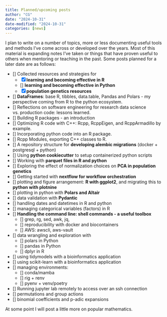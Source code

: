 ```yaml
---
title: Planned/upcoming posts
author: "CG"
date: "2024-10-31"
date-modified: "2024-10-31"
categories: [news]
---
```


I plan to write on a number of topics, more or less documenting useful tools and methods I've come across or developed over the years.  Most of this material is expanding notes I've taken or things that have proven useful to others when mentoring or teaching in the past. Some posts planned for a later date are as follows:

- [] Collected resources and strategies for
    - [x] **learning and becoming effective in R**
    - [] **learning and becoming effective in Python**
    - [x] **population genetics resources**
- [] **DataFrames**: base R, tibbles, data.table, Pandas and Polars - my perspective coming from R to the python ecosystem.
- [] Reflections on software engineering for research data science vs. production code: lessons learned.
- [] Building R packages - an introduction
- [] Optimizing R code with C++: Rcpp, RcppEigen, and RcppArmadillo by example.
- [] Incorporating python code into an R package.
- [] Rcpp Modules, exporting C++ classes to R.
- [] A repository structure for **developing alembic migrations** (docker + postgresql + python)
- [] Using **python cookiecutter** to setup containerized python scripts
- [] Working with **parquet files in R and python**
- [] Exploring the effect of normalization choices on **PCA in population genetics**
- [] Getting started with **nextflow for workflow orchestration**
- [] plotting and figure arrangement: **R with ggplot2**, and migrating this to **python with plotnine**
- [] plotting in python with **Polars and Altair**
- [] data validation with **Pydantic**
- [] handling dates and datetimes in R and python
- [] managing categorical variables (factors) in R
- [] **Handling the command line: shell commands - a useful toolbox**
    - [] grep, rg, sed, awk, jq, 
    - [] reproducibility with docker and biocontainers 
    - [] AWS: awscli, aws-vault
- [] data wrangling and exploration with
    - [] polars in Python
    - [] pandas in Python
    - [] dplyr in R
- [] using tidymodels with a bioinformatics application
- [] using scikit-learn with a bioinformatics application
- [] managing environments:
    - [] conda/mamba
    - [] rig + renv
    - [] pyenv + venv/poetry
- [] Running jupyter lab remotely to access over an ssh connection
- [] permutations and group actions
- [] binomial coefficients and p-adic expansions

At some point I will post a little more on popular mathematics.
